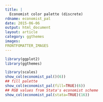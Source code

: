 ---
title: |
  Economist color palette (discrete)
rdname: economist_pal
date: 2015-06-06
output: html_document
layout: article
category: ggthemes
images:
FRONTFOMATTER_IMAGES
---

```{r, echo = FALSE, message = FALSE}
library(ggplot2)
library(ggthemes)
```

```{r economist_pal, cache = TRUE}
library(scales)
show_col(economist_pal()(6))
## fill palette
show_col(economist_pal(fill=TRUE)(6))
## RGB values from Stata's economist scheme
show_col(economist_pal(stata=TRUE)(16))



```